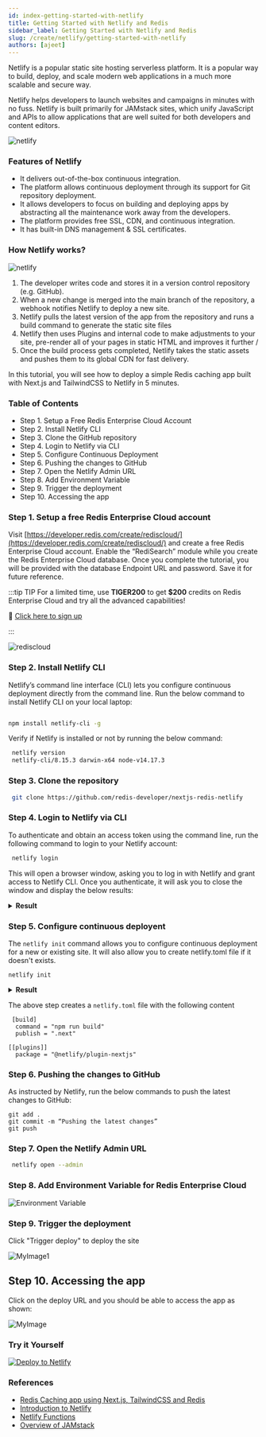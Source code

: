 ```yaml
---
id: index-getting-started-with-netlify
title: Getting Started with Netlify and Redis
sidebar_label: Getting Started with Netlify and Redis
slug: /create/netlify/getting-started-with-netlify
authors: [ajeet]
---
```



Netlify is a popular static site hosting serverless platform. It is a popular way to build, deploy, and scale modern web applications in a much more scalable and secure way.  

Netlify helps developers to launch websites and campaigns in minutes with no fuss. Netlify is built primarily for JAMstack sites, which unify JavaScript and APIs to allow applications that are well suited for both developers and content editors.

![netlify](netlify_redis.png)

### Features of Netlify

- It delivers out-of-the-box continuous integration.
- The platform allows continuous deployment through its support for Git repository deployment.
- It allows developers to focus on building and deploying apps by abstracting all the maintenance work away from the developers.
- The platform provides free SSL, CDN, and continuous integration.
- It has built-in DNS management & SSL certificates.

### How Netlify works?

![netlify](netlifyimage.png)

1. The developer writes code and stores it in a version control repository (e.g. GitHub).
2. When a new change is merged into the main branch of the repository, a webhook notifies Netlify to deploy a new site.
3. Netlify pulls the latest version of the app from the repository and runs a build command to generate the static site files
4. Netlify then uses Plugins and internal code to make adjustments to your site, pre-render all of your pages in static HTML and improves it further
/
5. Once the build process gets completed, Netlify takes the static assets and pushes them to its global CDN for fast delivery.

In this tutorial, you will see how to deploy a simple Redis caching app built with Next.js and TailwindCSS to Netlify in 5 minutes.


### Table of Contents

- Step 1. Setup a Free Redis Enterprise Cloud Account
- Step 2. Install Netlify CLI
- Step 3. Clone the GitHub repository
- Step 4. Login to Netlify via CLI
- Step 5. Configure Continuous Deployment
- Step 6. Pushing the changes to GitHub
- Step 7. Open the Netlify Admin URL
- Step 8. Add Environment Variable 
- Step 9. Trigger the deployment
- Step 10. Accessing the app

### Step 1. Setup a free Redis Enterprise Cloud account

Visit [https://developer.redis.com/create/rediscloud/](https://developer.redis.com/create/rediscloud/) and create a free Redis Enterprise Cloud account. Enable the “RediSearch” module while you create the Redis Enterprise Cloud database. Once you complete the tutorial, you will be provided with the database Endpoint URL and password. Save it for future reference.

:::tip TIP
For a limited time, use **TIGER200** to get **$200** credits on Redis Enterprise Cloud and try all the advanced capabilities!

:tada: [Click here to sign up](https://redis.com/try-free)

:::


![rediscloud](recloud_search.png)


### Step 2. Install Netlify CLI

Netlify’s command line interface (CLI) lets you configure continuous deployment directly from the command line. Run the below command to install Netlify CLI on your local laptop:


```bash

npm install netlify-cli -g
```

Verify if Netlify is installed or not by running the below command:

```bash
 netlify version
 netlify-cli/8.15.3 darwin-x64 node-v14.17.3
```

### Step 3. Clone the repository

```bash
 git clone https://github.com/redis-developer/nextjs-redis-netlify
```


### Step 4. Login to Netlify via CLI

To authenticate and obtain an access token using the command line, run the following command to login to your Netlify account:



 ```bash
  netlify login
 ```
This will open a browser window, asking you to log in with Netlify and grant access to Netlify CLI.
Once you authenticate, it will ask you to close the window and display the below results:

<details><summary markdown="span"><strong>Result</strong></summary>

```
  Already logged in via netlify config on your machine

  Run netlify status for account details

  To see all available commands run: netlify help
```
</details>



### Step 5. Configure continuous deployent 

The ```netlify init``` command allows you to configure continuous deployment for a new or existing site. 
It will also allow you to create netlify.toml file if it doesn't exists.

```
netlify init  
```



<details><summary markdown="span"><strong>Result</strong></summary>

```
netlify init  
? What would you like to do? +  Create & configure a new site
? Team: Redis
Choose a unique site name (e.g. super-cool-site-by-redisdeveloper.netlify.app) or leave it blank for a random name. You can update the site name later.
? Site name (optional): undefined

Site Created

Admin URL: https://app.netlify.com/sites/super-cool-site-by-redisdeveloper
URL:       https://super-cool-site-by-redisdeveloper.netlify.app
Site ID:   a70bcfb7-b7b1-4fdd-be8b-5eb3b5dbd404

Linked to super-cool-site-by-redis-developer in /Users/redisdeveloper/projects/netlify/basic-caching-demo-nodejs/.netlify/state.json
? Your build command (hugo build/yarn run build/etc): yarn start
? Directory to deploy (blank for current dir): dist
? Netlify functions folder: functions
Adding deploy key to repository...
Deploy key added!

Creating Netlify GitHub Notification Hooks...
Netlify Notification Hooks configured!

Success! Netlify CI/CD Configured!

This site is now configured to automatically deploy from github branches & pull requests

Next steps:

  git push       Push to your git repository to trigger new site builds
  netlify open   Open the Netlify admin URL of your site
```
</details>

The above step creates a ```netlify.toml``` file with the following content

```javacript title="netlify.toml"
 [build]
  command = "npm run build"
  publish = ".next"

[[plugins]]
  package = "@netlify/plugin-nextjs"

```


### Step 6. Pushing the changes to GitHub

As instructed by Netlify, run the below commands to push the latest changes to GitHub:

```
git add .
git commit -m “Pushing the latest changes”
git push
```

### Step 7. Open the Netlify Admin URL

```bash
 netlify open --admin
```

### Step 8. Add Environment Variable for Redis Enterprise Cloud

![Environment Variable](environ_2.png)



### Step 9. Trigger the deployment

Click "Trigger deploy" to deploy the site

![MyImage1](redisdeveloper_3.png)


## Step 10. Accessing the app

Click on the deploy URL and you should be able to access the app as shown:


![MyImage](runningapp.png)

### Try it Yourself

[![Deploy to Netlify](https://www.netlify.com/img/deploy/button.svg)](https://app.netlify.com/start/deploy?repository=https://github.com/redis-developer/nextjs-redis-netlify)

### References

- [Redis Caching app using Next.js, TailwindCSS and Redis](https://github.com/redis-developer/nextjs-redis-netlify)
- [Introduction to Netlify](https://www.netlify.com/)
- [Netlify Functions](https://www.netlify.com/products/functions/)
- [Overview of JAMstack](https://www.netlify.com/jamstack/)

